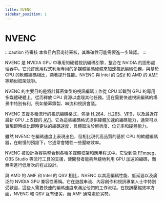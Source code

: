 ```yaml
---
title: NVENC
sidebar_position: 1
---
```


# NVENC

:::caution 待審核
本條目內容尚待審核，其準確性可能需要進一步確認。 
:::

NVENC 是 NVIDIA GPU 中專用的硬體視訊編碼引擎，整合在 NVIDIA 的圖形處理器中。它允許應用程式利用專用的多媒體編碼硬體來加速視訊編碼任務，與基於 CPU 的軟體編碼相比，顯著提升性能。NVENC 與 Intel 的 [QSV](./qsv.mdx) 和 AMD 的 [AMF](./amf.mdx) 等類似框架競爭。

NVENC 的主要目的是將計算密集型的視訊編碼工作從 CPU 卸載到 GPU 的專用多媒體硬體上，從而釋放 CPU 資源以處理其他任務。這在需要快速視訊編碼的場景中特別有利，例如螢幕錄製、串流和視訊會議。

NVENC 支援多種流行的視訊編碼格式，包括 [H.264](../video/AVC.mdx)、[H.265](../video/HEVC.mdx)、[VP9](../video/VP9.mdx)，以及最近在最新 GPU 上支援的 [AV1](../video/AV1.mdx)。它為這些編碼格式提供硬體加速的編碼能力，通常可以實現即時或比即時更快的編碼速度，具體取決於解析度、位元率和硬體能力。

雖然 NVENC 在編碼速度上表現出色，但相比現代高品質的基於 CPU 的軟體編碼器，在較慢的預設下，它通常會犧牲一些壓縮效率。

NVENC 被設計為容易整合到各種多媒體框架和應用程式中。它受到像 [FFmpeg](../utilities/ffmpeg.mdx)、OBS Studio 等流行工具的支援，使開發者能夠無縫地利用 GPU 加速的編碼，而無需進行低層次的程式設計。

與 AMD 的 AMF 和 Intel 的 QSV 相比，NVENC 以其高編碼性能、低延遲以及廣泛的 NVIDIA GPU 兼容性著稱。它在遊戲串流、內容創作和視訊專業人士中特別受歡迎，這些人需要快速的編碼速度來滿足他們的工作流程。在視訊壓縮效率方面，NVENC 和 QSV 互有優劣，而 AMF 通常處於劣勢。
